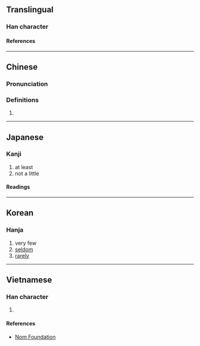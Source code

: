 {{also|鮮}}
{{character info/new}}
==Translingual==

===Han character===
{{Han char|rn=42|rad=小|as=10|sn=13|four=|canj=TVFH|ids=⿰甚少}}

====References====
{{Han ref|kx=0297.270|dkj=07523|dj=0592.260|hdz=10565.160|uh=5C20}}

----
==Chinese==
{{zh-forms|s=鲜}}

===Pronunciation===
{{zh-pron
|m=xiǎn
|mc=y
|oc=y
|cat=a,adv
}}

===Definitions===
{{zh-hanzi}}

# {{zh-alt-form|鮮|tr=-|[[few]]}}

----

==Japanese==

===Kanji===
{{ja-kanji|grade=|rs=小10}}

# at least
# not a little

====Readings====
{{ja-readings
|on=せん
|kun=すくない
}}

----

==Korean==

===Hanja===
{{ko-hanja|선}}

# very few
# [[seldom]]
# [[rarely]]

----

==Vietnamese==

===Han character===
{{vi-readings|rs=小10|reading=tiển}}

# {{defn|lang=vi|sort=小10}}

====References====
* [http://nomfoundation.org/common/nom_details.php?codepoint=5c20 Nom Foundation]